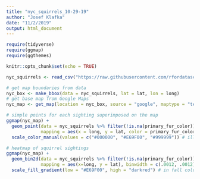 ```yaml
---
title: "nyc_squirrels_10-29-19"
author: "Josef Klafka"
date: "11/2/2019"
output: html_document
---
```


```r
require(tidyverse)
require(ggmap)
require(ggthemes)

knitr::opts_chunk$set(echo = TRUE)
```

```r
nyc_squirrels <- read_csv("https://raw.githubusercontent.com/rfordatascience/tidytuesday/master/data/2019/2019-10-29/nyc_squirrels.csv")
```

```r
# get map boundaries from data
nyc_box <- make_bbox(data = nyc_squirrels, lat = lat, lon = long)
# get base map from Google Maps
nyc_map <- get_map(location = nyc_box, source = "google", maptype = "terrain")

# simple points for each sighting superimposed on the map
ggmap(nyc_map) + 
  geom_point(data = nyc_squirrels %>% filter(!is.na(primary_fur_color)),
             mapping = aes(x = long, y = lat, color = primary_fur_color)) + 
  scale_color_manual(values = c("#000000", "#E69F00", "#999999")) # illustrative colors

# heatmap of squirrel sightings
ggmap(nyc_map) + 
  geom_bin2d(data = nyc_squirrels %>% filter(!is.na(primary_fur_color)),
             mapping = aes(x=long, y = lat), binwidth = c(.0012, .0012)) + 
  scale_fill_gradient(low = "#E69F00", high = "darkred") # in fall colors
```